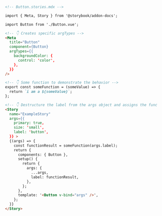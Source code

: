 ```md
<!-- Button.stories.mdx -->

import { Meta, Story } from '@storybook/addon-docs';

import Button from './Button.vue';

<!-- 👇 Creates specific argTypes -->
<Meta
  title="Button"
  component={Button}
  argTypes={{
    backgroundColor: {
      control: 'color',
    },
  }}
/>

<!-- 👇 Some function to demonstrate the behavior -->
export const someFunction = (someValue) => {
  return `i am a ${someValue}`;
};

<!-- 👇 Destructure the label from the args object and assigns the function result to a variable and pass it as a prop into the component -->
<Story
  name="ExampleStory"
  args={{
    primary: true,
    size: 'small',
    label: 'button',
  }} >
  {(args) => {
    const functionResult = someFunction(args.label);
    return {
      components: { Button },
      setup() {
        return {
          args: {
            ...args,
            label: functionResult,
          },
        };
      },
      template: '<Button v-bind="args" />',
    };
  }}
</Story>
```